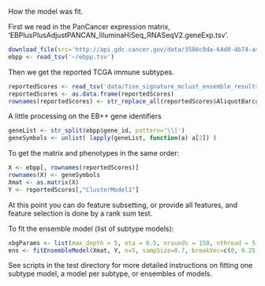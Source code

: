 How the model was fit.

First we read in the PanCancer expression matrix,
'EBPlusPlusAdjustPANCAN_IlluminaHiSeq_RNASeqV2.geneExp.tsv'.

```r
download_file(src='http://api.gdc.cancer.gov/data/3586c0da-64d0-4b74-a449-5ff4d9136611', dest='~/ebpp.tsv')
ebpp <- read_tsv('~/ebpp.tsv')
```

Then we get the reported TCGA immune subtypes.

```r
reportedScores <- read_tsv('data/five_signature_mclust_ensemble_results.tsv.gz') # in the package data dir
reportedScores <- as.data.frame(reportedScores)
rownames(reportedScores) <- str_replace_all(reportedScores$AliquotBarcode, pattern = '\\.', replacement = '-')
```

A little processing on the EB++ gene identifiers

```r
geneList <- str_split(ebpp$gene_id, pattern='\\|')
geneSymbols <- unlist( lapply(geneList, function(a) a[2]) )
```

To get the matrix and phenotypes in the same order:

```r
X <- ebpp[, rownames(reportedScores)]
rownames(X) <- geneSymbols
Xmat <- as.matrix(X)
Y <- reportedScores[,"ClusterModel1"]
```

At this point you can do feature subsetting, or provide all features,
and feature selection is done by a rank sum test.

To fit the ensemble model (list of subtype models):

```r
xbgParams <- list(max_depth = 5, eta = 0.5, nrounds = 150, nthread = 5, nfold=5)
ens <- fitEnsembleModel(Xmat, Y, n=5, sampSize=0.7, breakVec=c(0, 0.25, 0.5, 0.75, 1.0), params=xbgParams)
```

See scripts in the test directory for more detailed instructions on
fitting one subtype model, a model per subtype, or ensembles of models.

